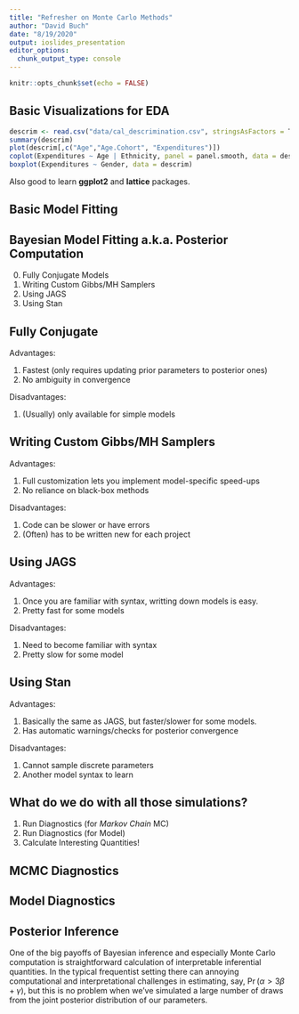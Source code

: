 ```yaml
---
title: "Refresher on Monte Carlo Methods"
author: "David Buch"
date: "8/19/2020"
output: ioslides_presentation
editor_options: 
  chunk_output_type: console
---
```


```r
knitr::opts_chunk$set(echo = FALSE)
```

## Basic Visualizations for EDA

```r
descrim <- read.csv("data/cal_descrimination.csv", stringsAsFactors = T)
summary(descrim)
plot(descrim[,c("Age","Age.Cohort", "Expenditures")])
coplot(Expenditures ~ Age | Ethnicity, panel = panel.smooth, data = descrim)
boxplot(Expenditures ~ Gender, data = descrim)
```

Also good to learn **ggplot2** and **lattice** packages.


## Basic Model Fitting



## Bayesian Model Fitting a.k.a. Posterior Computation
0. Fully Conjugate Models
1. Writing Custom Gibbs/MH Samplers
2. Using JAGS
3. Using Stan

## Fully Conjugate

Advantages: 

1. Fastest (only requires updating prior parameters to posterior ones)
2. No ambiguity in convergence

Disadvantages: 

1. (Usually) only available for simple models

## Writing Custom Gibbs/MH Samplers

Advantages: 

1. Full customization lets you implement model-specific speed-ups
2. No reliance on black-box methods

Disadvantages: 

1. Code can be slower or have errors
2. (Often) has to be written new for each project

## Using JAGS

Advantages: 

1. Once you are familiar with syntax, writting down models is easy. 
2. Pretty fast for some models

Disadvantages: 

1. Need to become familiar with syntax
2. Pretty slow for some model

## Using Stan

Advantages: 

1. Basically the same as JAGS, but faster/slower for some models.  
2. Has automatic warnings/checks for posterior convergence

Disadvantages: 

1. Cannot sample discrete parameters
2. Another model syntax to learn

## What do we do with all those simulations?
1. Run Diagnostics (for *Markov Chain* MC)
2. Run Diagnostics (for Model)
3. Calculate Interesting Quantities!


## MCMC Diagnostics


## Model Diagnostics

## Posterior Inference
One of the big payoffs of Bayesian inference and especially Monte Carlo computation is straightforward calculation of interpretable inferential quantities. In the typical frequentist setting there can annoying computational and interpretational challenges in estimating, say, $\Pr(\alpha > 3\beta + \gamma )$, but this is no problem when we've simulated a large number of draws from the joint posterior distribution of our parameters.

